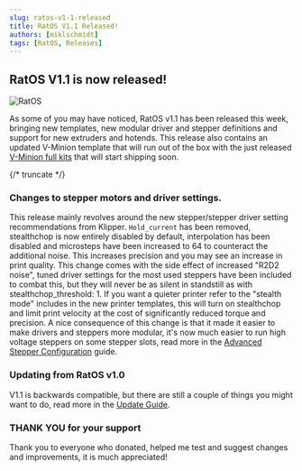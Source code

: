 ```yaml
---
slug: ratos-v1-1-released
title: RatOS V1.1 Released!
authors: [miklschmidt]
tags: [RatOS, Releases]
---
```


## RatOS V1.1 is now released!

![RatOS](/img/logos/Type.png)

As some of you may have noticed, RatOS v1.1 has been released this week, bringing new templates, new modular driver and stepper definitions and
support for new extruders and hotends. This release also contains an updated V-Minion template that will run out of the box with the just released [V-Minion full kits](https://www.ratrig.com/v-minion.html) that will start shipping soon.

{/* truncate */}

### Changes to stepper motors and driver settings.

This release mainly revolves around the new stepper/stepper driver setting recommendations from Klipper. `Hold_current` has been removed, stealthchop is now entirely disabled by default, interpolation has been disabled and microsteps have been increased to 64 to counteract the additional noise. This increases precision and you may see an increase in print quality.
This change comes with the side effect of increased "R2D2 noise", tuned driver settings for the most used steppers have been included to combat this, but they will never be as silent in standstill as with stealthchop_threshold: 1. If you want a quieter printer refer to the "stealth mode" includes in the new printer templates, this will turn on stealthchop and limit print velocity at the cost of significantly reduced torque and precision.
A nice consequence of this change is that it made it easier to make drivers and steppers more modular, it's now much easier to run high voltage steppers on some stepper slots, read more in the [Advanced Stepper Configuration](/docs/1.2.x/configuration/advanced-stepper-configuration) guide.

### Updating from RatOS v1.0

V1.1 is backwards compatible, but there are still a couple of things you might want to do, read more in the [Update Guide](/changelog#updating-from-ratos-v10).

### THANK YOU for your support

Thank you to everyone who donated, helped me test and suggest changes and improvements, it is much appreciated!
